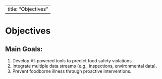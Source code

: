 
---
title: "Objectives"
---

# Objectives

## Main Goals:
1. Develop AI-powered tools to predict food safety violations.
2. Integrate multiple data streams (e.g., inspections, environmental data).
3. Prevent foodborne illness through proactive interventions.
